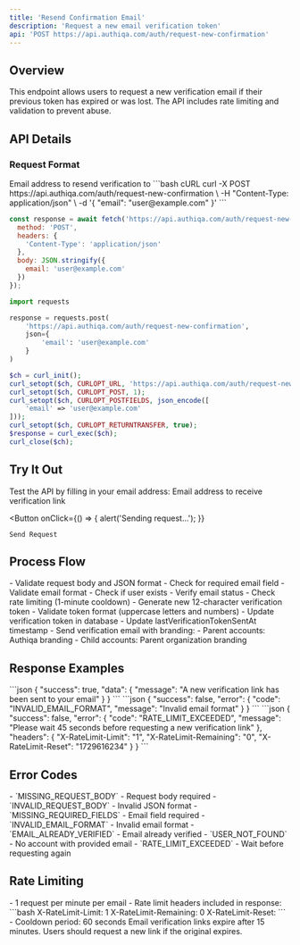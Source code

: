 ```yaml
---
title: 'Resend Confirmation Email'
description: 'Request a new email verification token'
api: 'POST https://api.authiqa.com/auth/request-new-confirmation'
---
```


## Overview

This endpoint allows users to request a new verification email if their previous token has expired or was lost. The API includes rate limiting and validation to prevent abuse.

## API Details

### Request Format

<ParamField body="email" type="string" required>
  Email address to resend verification to
</ParamField>

<RequestExample>
```bash cURL
curl -X POST https://api.authiqa.com/auth/request-new-confirmation \
  -H "Content-Type: application/json" \
  -d '{
    "email": "user@example.com"
  }'
```

```javascript JavaScript
const response = await fetch('https://api.authiqa.com/auth/request-new-confirmation', {
  method: 'POST',
  headers: {
    'Content-Type': 'application/json'
  },
  body: JSON.stringify({
    email: 'user@example.com'
  })
});
```

```python Python
import requests

response = requests.post(
    'https://api.authiqa.com/auth/request-new-confirmation',
    json={
        'email': 'user@example.com'
    }
)
```

```php PHP
$ch = curl_init();
curl_setopt($ch, CURLOPT_URL, 'https://api.authiqa.com/auth/request-new-confirmation');
curl_setopt($ch, CURLOPT_POST, 1);
curl_setopt($ch, CURLOPT_POSTFIELDS, json_encode([
    'email' => 'user@example.com'
]));
curl_setopt($ch, CURLOPT_RETURNTRANSFER, true);
$response = curl_exec($ch);
curl_close($ch);
```
</RequestExample>

## Try It Out

<Note>
Test the API by filling in your email address:
</Note>

<Card>
  <ParamField path="email" placeholder="user@example.com" required>
    Email address to receive verification link
  </ParamField>

  <Expandable title="Headers" defaultOpen>
    <ParamField header="Content-Type" value="application/json" />
  </Expandable>

  <Button
    onClick={() => {
      alert('Sending request...');
    }}
  >
    Send Request
  </Button>
</Card>

## Process Flow

<Steps>
  <Step title="Request Validation">
    - Validate request body and JSON format
    - Check for required email field
    - Validate email format
  </Step>

  <Step title="User Verification">
    - Check if user exists
    - Verify email status
    - Check rate limiting (1-minute cooldown)
  </Step>

  <Step title="Token Generation">
    - Generate new 12-character verification token
    - Validate token format (uppercase letters and numbers)
  </Step>

  <Step title="Email Delivery">
    - Update verification token in database
    - Update lastVerificationTokenSentAt timestamp
    - Send verification email with branding:
      - Parent accounts: Authiqa branding
      - Child accounts: Parent organization branding
  </Step>
</Steps>


## Response Examples

<ResponseField name="200: Success">
```json
{
  "success": true,
  "data": {
    "message": "A new verification link has been sent to your email"
  }
}
```
</ResponseField>

<ResponseField name="400: Invalid Request">
```json
{
  "success": false,
  "error": {
    "code": "INVALID_EMAIL_FORMAT",
    "message": "Invalid email format"
  }
}
```
</ResponseField>

<ResponseField name="429: Rate Limited">
```json
{
  "success": false,
  "error": {
    "code": "RATE_LIMIT_EXCEEDED",
    "message": "Please wait 45 seconds before requesting a new verification link"
  },
  "headers": {
    "X-RateLimit-Limit": "1",
    "X-RateLimit-Remaining": "0",
    "X-RateLimit-Reset": "1729616234"
  }
}
```
</ResponseField>

## Error Codes

<ResponseField name="400 Bad Request">
  - `MISSING_REQUEST_BODY` - Request body required
  - `INVALID_REQUEST_BODY` - Invalid JSON format
  - `MISSING_REQUIRED_FIELDS` - Email field required
  - `INVALID_EMAIL_FORMAT` - Invalid email format
  - `EMAIL_ALREADY_VERIFIED` - Email already verified
</ResponseField>

<ResponseField name="404 Not Found">
  - `USER_NOT_FOUND` - No account with provided email
</ResponseField>

<ResponseField name="429 Too Many Requests">
  - `RATE_LIMIT_EXCEEDED` - Wait before requesting again
</ResponseField>

## Rate Limiting

<Card title="Rate Limits" icon="shield">
  - 1 request per minute per email
  - Rate limit headers included in response:
    ```bash
    X-RateLimit-Limit: 1
    X-RateLimit-Remaining: 0
    X-RateLimit-Reset: <timestamp>
    ```
  - Cooldown period: 60 seconds
</Card>

<Note>
Email verification links expire after 15 minutes. Users should request a new link if the original expires.
</Note>